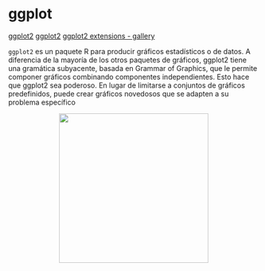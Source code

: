 # ggplot 

[ggplot2](https://ggplot2.tidyverse.org/reference/index.html)
[ggplot2](https://github.com/tidyverse/ggplot2/)
[ggplot2 extensions - gallery](https://exts.ggplot2.tidyverse.org/gallery/)


`ggplot2` es un paquete R para producir gráficos estadísticos o de datos. A diferencia de la mayoría de los otros paquetes de gráficos, ggplot2 tiene una gramática subyacente, basada en Grammar of Graphics, que le permite componer gráficos combinando componentes independientes. Esto hace que ggplot2 sea poderoso. En lugar de limitarse a conjuntos de gráficos predefinidos, puede crear gráficos novedosos que se adapten a su problema específico
<p align="center">
  <img src="images/Layers_ggplot.png" width="300"> 
</p> 

